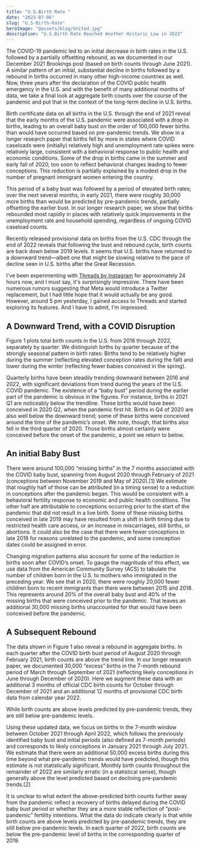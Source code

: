 ```yaml
---
title: "U.S.Birth Rate "
date: "2023-07-06"
slug: "U.S-Birth-Rate"
heroImage: "@assets/blog/United.jpg"
description: "U.S.Birth Rate Reached Another Historic Low in 2022"
---
```

The COVID-19 pandemic led to an initial decrease in birth rates in the U.S. followed by a partially offsetting rebound, as we documented in our December 2021 Brookings post (based on birth counts through June 2021). A similar pattern of an initial, substantial decline in births followed by a rebound in births occurred in many other high-income countries as well. Now, three years after the declaration of the COVID public health emergency in the U.S. and with the benefit of many additional months of data, we take a final look at aggregate birth counts over the course of the pandemic and put that in the context of the long-term decline in U.S. births.

Birth certificate data on all births in the U.S. through the end of 2021 reveal that the early months of the U.S. pandemic were associated with a drop in births, leading to an overall baby bust on the order of 100,000 fewer births than would have occurred based on pre-pandemic trends. We show in a longer research paper that births fell by more in states where COVID caseloads were (initially) relatively high and unemployment rate spikes were relatively large, consistent with a behavioral response to public health and economic conditions. Some of the drop in births came in the summer and early fall of 2020, too soon to reflect behavioral changes leading to fewer conceptions. This reduction is partially explained by a modest drop in the number of pregnant immigrant women entering the country.

This period of a baby bust was followed by a period of elevated birth rates; over the next several  months, in early 2021, there were roughly 30,000 more births than would be predicted by pre-pandemic trends, partially offsetting the earlier bust. In our longer research paper, we show that births rebounded most rapidly in places with relatively quick improvements in the unemployment rate and household spending, regardless of ongoing COVID caseload counts.

Recently released provisional data on births from the U.S. CDC through the end of 2022 reveals that following the bust and rebound cycle, birth counts are back down below 2019 levels. It seems that U.S. births have returned to a downward trend­—albeit one that might be slowing relative to the pace of decline seen in U.S. births after the Great Recession.






I've been experimenting with [Threads by Instagram](https://www.threads.net/) for approximately 24 hours now, and I must say, it's surprisingly impressive.
There have been numerous rumors suggesting that Meta would introduce a Twitter replacement, but I had little hope that it would actually be any good.
However, around 5 pm yesterday, I gained access to Threads and started exploring its features.
And I have to admit, I'm impressed.

## A Downward Trend, with a COVID Disruption


Figure 1 plots total birth counts in the U.S. from 2016 through 2022, separately by quarter. We distinguish births by quarter because of the strongly seasonal pattern in birth rates: Births tend to be relatively higher during the summer (reflecting elevated conception rates during the fall) and lower during the winter (reflecting fewer babies conceived in the spring).





<Chart/>


Quarterly births have been steadily trending downward between 2016 and 2022, with significant deviations from trend during the years of the U.S. COVID pandemic. The existence of a “baby bust” period during the earlier part of the pandemic is obvious in the figures. For instance, births in 2021 Q1 are noticeably below the trendline. These births would have been conceived in 2020 Q2, when the pandemic first hit. Births in Q4 of 2020 are also well below the downward trend; some of these births were conceived around the time of the pandemic’s onset. We note, though, that births also fell in the third quarter of 2020. Those births almost certainly were conceived before the onset of the pandemic, a point we return to below.

## An initial Baby Bust

There were around 100,000 “missing births” in the 7 months associated with the COVID baby bust, spanning from August 2020 through February of 2021 (conceptions between November 2019 and May of 2020).[1] We estimate that roughly half of those can be attributed (in a timing sense) to a reduction in conceptions after the pandemic began. This would be consistent with a behavioral fertility response to economic and public health conditions. The other half are attributable to conceptions occurring prior to the start of the pandemic that did not result in a live birth. Some of these missing births conceived in late 2019 may have resulted from a shift in birth timing due to restricted health care access, or an increase in miscarriages, still births, or abortions. It could also be the case that there were fewer conceptions in late 2019 for reasons unrelated to the pandemic, and some conception dates could be assigned in error.

Changing migration patterns also account for some of the reduction in births soon after COVID’s onset. To gauge the magnitude of this effect, we use data from the American Community Survey (ACS) to tabulate the number of children born in the U.S. to mothers who immigrated in the preceding year. We see that in 2020, there were roughly 20,000 fewer children born to recent immigrants than there were between 2015 and 2018. This represents around 20% of the overall baby bust and 40% of the missing births that were conceived prior to the pandemic. That leaves an additional 30,000 missing births unaccounted for that would have been conceived before the pandemic.

## A Subsequent Rebound

The data shown in Figure 1 also reveal a rebound in aggregate births. In each quarter after the COVID birth bust period of August 2020 through February 2021, birth counts are above the trend line. In our longer research paper, we documented 30,000 “excess” births in the 7-month rebound period of March through September of 2021 (reflecting likely conceptions in June through December of 2020). Here we augment these data with an additional 3 months of official CDC birth counts for October through December of 2021 and an additional 12 months of provisional CDC birth data from calendar year 2022.

While birth counts are above levels predicted by pre-pandemic trends, they are still below pre-pandemic levels.

Using these updated data, we focus on births in the 7-month window between October 2021 through April 2022, which follows the previously identified baby bust and initial periods (also defined as 7-month periods) and corresponds to likely conceptions in January 2021 through July 2021. We estimate that there were an additional 50,000 excess births during this time beyond what pre-pandemic trends would have predicted, though this estimate is not statistically significant. Monthly birth counts throughout the remainder of 2022 are similarly erratic (in a statistical sense), though generally above the level predicted based on declining pre-pandemic trends.[2]

It is unclear to what extent the above-predicted birth counts further away from the pandemic reflect a recovery of births delayed during the COVID baby bust period or whether they are a more stable reflection of “post-pandemic” fertility intentions. What the data do indicate clearly is that while birth counts are above levels predicted by pre-pandemic trends, they are still below pre-pandemic levels. In each quarter of 2022, birth counts are below the pre-pandemic level of births in the corresponding quarter of 2019.